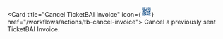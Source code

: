   <Card title="Cancel TicketBAI Invoice"
    icon={<svg fill="none" width="24" height="24" xmlns="http://www.w3.org/2000/svg" viewBox="0 0 20 20"><path d="M5.2 3.6H3.6v1.6h1.6V3.6ZM14.8 3.6h1.6v1.6h-1.6V3.6Z" fill="#094682"/><path fill-rule="evenodd" clip-rule="evenodd" d="M2 2h6.4v.8h.8v.8h-.8v-.8H6.8v1.6h.8v.8h-.8V6h.8v-.8h.8V6H10v-.8h.8V6h.8v.8H9.2v1.6h.8v.8h.8V7.6h.8v-.8h1.6v.8h-.8v.8h-.8v.8h-.8v.8h1.6v-.8h.8v.8h1.6V8.4h-1.6v-.8h.8v-.8h-.8V3.6h-.8v-.8h.8V2H18v5.6h-.8v-.8h-2.4v1.6h.8v.8h1.6v1.6h-.8v.8h-.8v-.8h-4.8V10H9.2v-.8H7.6v.8h.8v.8H6.8v.8H6v.8h-.8v-.8H6v-.8h-.8v.8h-.8v-.8H2V10h2.4v-.8H2.8v-.8H2v-.8h.8v-.8H2V2Zm4.8 8v-.8H5.2v.8h1.6Zm1.6-1.6V6.8h-.8v.8h-.8v-.8H5.2v.8h-.8v-.8h-.8v.8h-.8v.8h2.4v-.8H6v.8h2.4ZM6 6H2.8V2.8H6V6Zm8 0h3.2V2.8H14V6Z" fill="#094682"/><path d="M14 13.2h-.8v.8h.8v-.8Z" fill="#094682"/><path fill-rule="evenodd" clip-rule="evenodd" d="M15.6 15.6h-2.4v.8h-.8v-.8h-.8v-3.2h-4v-.8h.8v-.8h.8v.8h6.4v1.6h.8v.8h-.8v1.6Zm-3.2-.8h2.4v-2.4h-2.4v2.4Z" fill="#094682"/><path d="M15.6 15.6h.8v.8H18V18h-.8v-.8h-1.6v.8h-.8v-.8h-1.6v-.8h2.4v-.8ZM11.6 4.4h.8v.8h-.8v-.8ZM11.6 4.4H9.2v-.8h1.6v-.8H10V2h.8v.8h.8v1.6ZM15.6 7.6h.8v.8h-.8v-.8ZM18 8.4h-.8V10h.8V8.4ZM17.2 11.6h.8v.8h-.8v-.8ZM18 13.2h-.8v1.6h.8v-1.6ZM16.4 14h.8v.8h-.8V14ZM12.4 18v-.8h-1.6v.8h1.6ZM9.2 17.2h.8v.8h-.8v-.8ZM3.6 14.8h1.6v1.6H3.6v-1.6Z" fill="#094682"/><path fill-rule="evenodd" clip-rule="evenodd" d="M6.8 14v3.2h1.6v.8H2v-4.8h.8v-.8H2v-.8h.8v.8h1.6v.8h2.4v-.8h.8V14h-.8ZM6 17.2H2.8V14H6v3.2Z" fill="#094682"/><path d="M9.2 13.2h-.8v.8h-.8v.8h.8v.8h-.8v.8h1.6v-3.2ZM9.2 14.8h.8V14h.8v-.8h.8v.8h-.8v.8H10v.8h.8v.8H10v-.8h-.8v-.8Z" fill="#094682"/></svg>} href="/workflows/actions/tb-cancel-invoice">
    Cancel a previously sent TicketBAI Invoice.
  </Card>